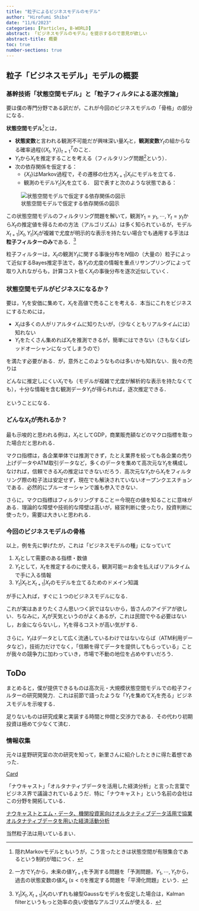 ```yaml
---
title: "粒子によるビジネスモデルのモデル"
author: "Hirofumi Shiba"
date: "11/6/2023"
categories: [Particles, B-WORLD]
abstract: 「ビジネスモデルのモデル」を提示するので意見が欲しい
abstract-title: 概要
toc: true
number-sections: true
---
```


## 粒子「ビジネスモデル」モデルの概要

### 基幹技術「状態空間モデル」と「粒子フィルタによる逐次推論」

要は僕の専門分野である訳だが，これが今回のビジネスモデルの「骨格」の部分になる．

**状態空間モデル**^[隠れMarkovモデルともいうが，こう言ったときは状態空間が有限集合であるという制約が暗につく．]とは，

* **状態変数**と言われる観測不可能だが興味深い量$X_t$と，**観測変数**$Y_t$の組からなる確率過程$\{(X_t,Y_t)\}_{t=1}^T$のこと．
* $Y_t$から$X_t$を推定することを考える（フィルタリング問題^[一方で$Y_t$から，未来の値$Y_{t+1}$を予測する問題を「予測問題，$Y_{1},\cdots,Y_t$から，過去の状態変数の値$X_{s}\;(s<t)$を推定する問題を「平滑化問題」という．]という）．
* 次の依存関係を仮定する：
  * $\{X_t\}$はMarkov過程で，その遷移の仕方$X_{t+1}|X_{t}$にモデルを立てる．
  * 観測のモデル$Y_t|X_t$を立てる．
図で表すと次のような状態である：

![状態空間モデルで仮定する依存関係の図示](SSM.png)

この状態空間モデルのフィルタリング問題を解いて，観測$Y_1=y_1,\cdots,Y_t=y_t$から$X_t$の推定値を得るための方法（アルゴリズム）は多く知られているが，モデル$X_{t+1}|X_t,Y_t|X_t$が複雑で尤度が明示的な表示を持たない場合でも通用する手法は**粒子フィルターのみ**である．^[$Y_t|X_t,X_{t+1}|X_t$のいずれも線型Gaussなモデルを仮定した場合は，Kalman filterというもっと効率の良い安価なアルゴリズムが使える．]

粒子フィルターは，$X_t$の観測$Y_t$に関する事後分布を$N$個の（大量の）粒子によって近似するBayes推定手法で，各$Y_t$の尤度の情報を重点リサンプリングによって取り入れながらも，計算コスト低く$X_t$の事後分布を逐次近似していく．

### 状態空間モデルがビジネスになるか？

要は，$Y_t$を安価に集めて，$X_t$を高値で売ることを考える．本当にこれをビジネスにするためには，

* $X_t$は多くの人がリアルタイムに知りたいが，（少なくともリアルタイムには）知れない
* $Y_t$をたくさん集めれば$X_t$を推測できるが，簡単にはできない（さもなくばレッドオーシャンになってしまうので）

を満たす必要がある．が，意外とこのようなものは多いかも知れない．我々の売りは

::: {.callout-tip title="今回のビジネスモデルのコア"}
どんなに推定しにくい$X_t$でも（モデルが複雑で尤度が解析的な表示を持たなくても），十分な情報を含む観測データ$Y_t$が得られれば，逐次推定できる．
:::

ということになる．

### どんな$X_t$が売れるか？

最も示唆的と思われる例は，$X_t$としてGDP，商業販売額などのマクロ指標を取った場合だと思われる．

マクロ指標は，各企業単体では推測できず，たとえ業界を絞っても各企業の売り上げデータやATM取引データなど，多くのデータを集めて高次元な$Y_t$を構成しなければ，信頼できる$X_t$の推定はできないだろう．高次元な$Y_t$から$X_t$をフィルタリング際の粒子法は安定せず，現在でも解決されていないオープンクエスチョンである．必然的にブルーオーシャンで誰も参入できない．

さらに，マクロ指標はフィルタリングすること＝今現在の値を知ることに意味がある．理論的な障壁や技術的な障壁は高いが，経営判断に使ったり，投資判断に使ったり，需要は大きいと思われる．

### 今回のビジネスモデルの骨格

以上，例を先に挙げたが，これは「ビジネスモデルの種」になっていて

1. $X_t$として需要のある指標・数値
2. $Y_t$として，$X_t$を推定するのに使える，観測可能＝お金を払えばリアルタイムで手に入る情報
3. $Y_t|X_t$と$X_{t+1}|X_t$のモデルを立てるためのドメイン知識

が手に入れば，すぐに１つのビジネスモデルになる．

これが実はあまりたくさん思いつく訳ではないから，皆さんのアイデアが欲しい．ちなみに，$X_t$が天気というのがよくあるが，これは民間でやる必要はないし，お金にならないし，$Y_t$を得るコストが高い気がする．

さらに，$Y_t$はデータとして広く流通しているわけではないならば（ATM利用データなど），技術力だけでなく，「信頼を得てデータを提供してもらっている」ことが我々の競争力に加わっていき，市場で不動の地位を占めやすいだろう．

## ToDo

まとめると，僕が提供できるものは高次元・大規模状態空間モデルでの粒子フィルターの研究開発力．これは前節で語ったような「$Y_t$を集めて$X_t$を売る」ビジネスモデルを示唆する．

足りないものは研究成果と実装する時間と仲間と交渉力である．その代わり初期投資は極めて少なくて済む．

### 情報収集

元々は星野研究室の次の研究を知って，新里さんに紹介したときに得た着想であった．

```{=html}
<a class="embedly-card" href="https://hoshinoseminar.com/pdf/2022_Seven_slide.pdf">Card</a><script async src="//cdn.embedly.com/widgets/platform.js" charset="UTF-8"></script>
```

「ナウキャスト」「オルタナティブデータを活用した経済分析」と言った言葉でビジネス界で議論されているようだ．特に「ナウキャスト」という名前の会社はこの分野を開拓している．

```{=html}
<a class="embedly-card" href="https://prtimes.jp/main/html/rd/p/000000327.000012138.html">ナウキャストとエム・データ、機関投資家向けオルタナティブデータ活用で協業</a><script async src="//cdn.embedly.com/widgets/platform.js" charset="UTF-8"></script>
```

```{=html}
<a class="embedly-card" href="https://www.jstage.jst.go.jp/article/jkg/72/10/72_390/_article/-char/ja/">オルタナティブデータを用いた経済活動分析</a><script async src="//cdn.embedly.com/widgets/platform.js" charset="UTF-8"></script>
```

当然粒子法は用いているまい．